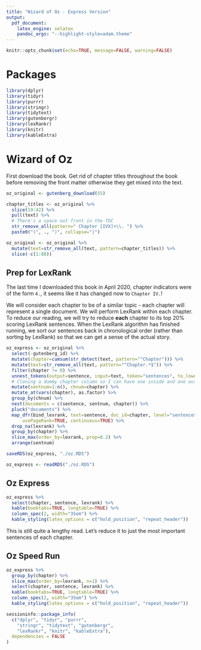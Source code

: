 ---
title: "Wizard of Oz - Express Version"
output:
  pdf_document:
    latex_engine: xelatex
    pandoc_args: "--highlight-style=adam.theme"
---

```{r, echo=FALSE}
knitr::opts_chunk$set(echo=TRUE, message=FALSE, warning=FALSE)
```

# Packages

```{r}
library(dplyr)
library(tidyr)
library(purrr)
library(stringr)
library(tidytext)
library(gutenbergr)
library(lexRankr)
library(knitr)
library(kableExtra)
```

# Wizard of Oz

First download the book. Get rid of chapter titles throughout the book before removing the front matter otherwise they get mixed into the text.

```{r, eval=FALSE}
oz_original <- gutenberg_download(55)

chapter_titles <- oz_original %>%
  slice(19:42) %>%
  pull(text) %>%
  # There's a space out front in the TOC
  str_remove_all(pattern=" Chapter [IVX]+\\. ") %>%
  paste0("(", ., ")", collapse="|")

oz_original <- oz_original %>%
  mutate(text=str_remove_all(text, pattern=chapter_titles)) %>%
  slice(-c(1:80))
```

## Prep for LexRank

The last time I downloaded this book in April 2020, chapter indicators were of the form `4.`, it seems like it has changed now to `Chapter IV.`!

We will consider each chapter to be of a similar topic - each chapter will represent a single document. We will perform LexRank within each chapter. To reduce our reading, we will try to reduce **each** chapter to its top 20% scoring LexRank sentences. When the LexRank algorithm has finished running, we sort our sentences back in chronological order (rather than sorting by LexRank) so that we can get a sense of the actual story.

```{r, eval=FALSE}
oz_express <- oz_original %>%
  select(-gutenberg_id) %>%
  mutate(chapter=cumsum(str_detect(text, pattern="^Chapter"))) %>%
  mutate(text=str_remove_all(text, pattern="^Chapter.*$")) %>%
  filter(chapter != 0) %>%
  unnest_tokens(output=sentence, input=text, token="sentences", to_lower=FALSE) %>%
  # Cloning a dummy chapter column so I can have one inside and one outside after nesting
  mutate(sentnum=1:n(), chnum=chapter) %>%
  mutate_at(vars(chapter), as.factor) %>%
  group_by(chnum) %>%
  nest(documents = c(sentence, sentnum, chapter)) %>%
  pluck("documents") %>%
  map_dfr(bind_lexrank, text=sentence, doc_id=chapter, level="sentences",
      usePageRank=TRUE, continuous=TRUE) %>%
  drop_na(lexrank) %>%
  group_by(chapter) %>%
  slice_max(order_by=lexrank, prop=0.2) %>%
  arrange(sentnum)
```

```{r, eval=FALSE, include=FALSE}
saveRDS(oz_express, "./oz.RDS")
```

```{r, echo=FALSE}
oz_express <- readRDS("./oz.RDS")
```

## Oz Express

```{r}
oz_express %>% 
  select(chapter, sentence, lexrank) %>%
  kable(booktabs=TRUE, longtable=TRUE) %>% 
  column_spec(2, width="35em") %>% 
  kable_styling(latex_options = c("hold_position", "repeat_header"))
```

This is still quite a lengthy read. Let's reduce it to just the most important sentences of each chapter.

\newpage

## Oz Speed Run

```{r}
oz_express %>%
  group_by(chapter) %>%
  slice_max(order_by=lexrank, n=1) %>%
  select(chapter, sentence, lexrank) %>%
  kable(booktabs=TRUE, longtable=TRUE) %>%
  column_spec(2, width="35em") %>%
  kable_styling(latex_options = c("hold_position", "repeat_header"))
```

\newpage

```{r, echo=FALSE}
sessioninfo::package_info(
  c("dplyr", "tidyr", "purrr",
    "stringr", "tidytext", "gutenbergr",
    "lexRankr", "knitr", "kableExtra"),
  dependencies = FALSE
)
```